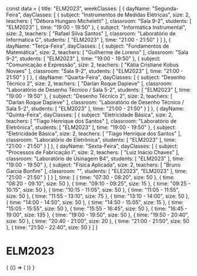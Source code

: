 const data = {
  title: "ELM2023",
  weekClasses: [
    {
      dayName: "Segunda-Feira",
      dayClasses: [
        {
          subject: "Instrumentos de Medidas Elétricas",
          size: 2,
          teachers: [
            "Débora Hungaro Micheletti"
          ],
          classroom: "Sala 9-2",
          students: [
            "ELM2023"
          ],
          time: "19:00 - 19:50"
        },
        {
          subject: "Informática Instrumental",
          size: 2,
          teachers: [
            "Rafael Silva Santos"
          ],
          classroom: "Laboratório de Informatica C",
          students: [
            "ELM2023"
          ],
          time: "21:00 - 21:50"
        }
      ]
    },
    {
      dayName: "Terça-Feira",
      dayClasses: [
        {
          subject: "Fundamentos de Matemática",
          size: 2,
          teachers: [
            "Guilherme de Loreno"
          ],
          classroom: "Sala 9-2",
          students: [
            "ELM2023"
          ],
          time: "19:00 - 19:50"
        },
        {
          subject: "Comunicação e Expressão",
          size: 2,
          teachers: [
            "Kátia Cristiane Kobus Novaes"
          ],
          classroom: "Sala 9-2",
          students: [
            "ELM2023"
          ],
          time: "21:00 - 21:50"
        }
      ]
    },
    {
      dayName: "Quarta-Feira",
      dayClasses: [
        {
          subject: "Desenho Técnico 2",
          size: 2,
          teachers: [
            "Darlan Roque Dapieve"
          ],
          classroom: "Laboratório de Desenho Técnico / Sala 5-2",
          students: [
            "ELM2023"
          ],
          time: "19:00 - 19:50"
        },
        {
          subject: "Desenho Técnico 2",
          size: 2,
          teachers: [
            "Darlan Roque Dapieve"
          ],
          classroom: "Laboratório de Desenho Técnico / Sala 5-2",
          students: [
            "ELM2023"
          ],
          time: "21:00 - 21:50"
        }
      ]
    },
    {
      dayName: "Quinta-Feira",
      dayClasses: [
        {
          subject: "Eletricidade Básica",
          size: 2,
          teachers: [
            "Tiago Henrique dos Santos"
          ],
          classroom: "Laboratório de Eletrônica",
          students: [
            "ELM2023"
          ],
          time: "19:00 - 19:50"
        },
        {
          subject: "Eletricidade Básica",
          size: 2,
          teachers: [
            "Tiago Henrique dos Santos"
          ],
          classroom: "Laboratório de Eletrônica",
          students: [
            "ELM2023"
          ],
          time: "21:00 - 21:50"
        }
      ]
    },
    {
      dayName: "Sexta-Feira",
      dayClasses: [
        {
          subject: "Processos de Fabricação I",
          size: 2,
          teachers: [
            "Luiz Inácio Chaves"
          ],
          classroom: "Laboratório de Usinagem B4",
          students: [
            "ELM2023"
          ],
          time: "19:00 - 19:50"
        },
        {
          subject: "Física Aplicada",
          size: 2,
          teachers: [
            "Bruno Garcia Bonfim"
          ],
          classroom: "",
          students: [
            "ELE2023",
            "ELM2023"
          ],
          time: "21:00 - 21:50"
        }
      ]
    }
  ],
  time: [
    {
      time: "07:30 - 08:20",
      size: 50
    },
    {
      time: "08:20 - 09:10",
      size: 50
    },
    {
      time: "09:10 - 09:25",
      size: 15
    },
    {
      time: "09:25 - 10:15",
      size: 50
    },
    {
      time: "10:15 - 11:05",
      size: 50
    },
    {
      time: "11:05 - 11:55",
      size: 50
    },
    {
      time: "11:55 - 13:10",
      size: 75
    },
    {
      time: "13:10 - 14:00",
      size: 50
    },
    {
      time: "14:00 - 14:50",
      size: 50
    },
    {
      time: "14:50 - 15:05",
      size: 15
    },
    {
      time: "15:05 - 15:55",
      size: 50
    },
    {
      time: "15:55 - 16:45",
      size: 50
    },
    {
      time: "16:45 - 19:00",
      size: 135
    },
    {
      time: "19:00 - 19:50",
      size: 50
    },
    {
      time: "19:50 - 20:40",
      size: 50
    },
    {
      time: "20:40 - 21:00",
      size: 20
    },
    {
      time: "21:00 - 21:50",
      size: 50
    },
    {
      time: "21:50 - 22:40",
      size: 50
    }
  ]
}

# ELM2023

<div>
  {
    <BrowserOnly>
      {() => (
        <Grid
          title={data.title}
          weekClasses={data.weekClasses}
          time={data.time}
        />
      )}
    </BrowserOnly>
  }
</div>
